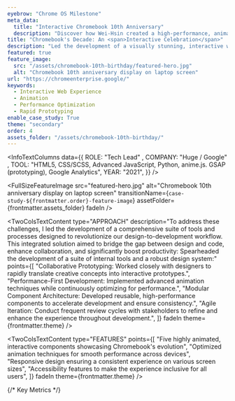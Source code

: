 ```yaml
---
eyebrow: "Chrome OS Milestone"
meta_data:
  title: "Interactive Chromebook 10th Anniversary"
  description: "Discover how Wei-Hsin created a high-performance, animated web experience for Chromebook's 10th anniversary, achieving a 96 Lighthouse score in just 3 months."
title: "Chromebook's Decade: An <span>Interactive Celebration</span>"
description: "Led the development of a visually stunning, interactive web experience commemorating Chromebook's 10th anniversary. Delivered five highly animated, interactive components within a tight 3-month timeline, showcasing Chrome OS evolution while maintaining exceptional performance standards."
featured: true
feature_image:
  src: "/assets/chromebook-10th-birthday/featured-hero.jpg"
  alt: "Chromebook 10th anniversary display on laptop screen"
url: "https://chromeenterprise.google/"
keywords:
  - Interactive Web Experience
  - Animation
  - Performance Optimization
  - Rapid Prototyping
enable_case_study: True
theme: "secondary"
order: 4
assets_folder: "/assets/chromebook-10th-birthday/"
---
```


<InfoTextColumns data={{
    ROLE: "Tech Lead" ,
    COMPANY: "Huge / Google" ,
    TOOL: "HTML5, CSS/SCSS, Advanced JavaScript, Python, anime.js. GSAP (prototyping), Google Analytics",
    YEAR: "2021",
  }}
/>

<FullSizeFeatureImage
  src="featured-hero.jpg"
  alt="Chromebook 10th anniversary display on laptop screen"
  transitionName={`case-study-${frontmatter.order}-feature-image`}
  assetFolder={frontmatter.assets_folder}
  fadeIn
/>

<TwoColsTextContent
  type="CHALLENGE"
  description="The main challenge was to create a visually rich, highly interactive experience that celebrated 10 years of Chromebook innovation while ensuring optimal performance across various devices and browsers. This needed to be accomplished within a condensed 3-month timeline, requiring rapid prototyping and close collaboration with the design team."
  fadeIn
  theme={frontmatter.theme}
/>

<TwoColsTextContent
  type="APPROACH"
  description="To address these challenges, I led the development of a comprehensive suite of tools and processes designed to revolutionize our design-to-development workflow. This integrated solution aimed to bridge the gap between design and code, enhance collaboration, and significantly boost productivity: Spearheaded the development of a suite of internal tools and a robust design system:"
  points={[
    "Collaborative Prototyping: Worked closely with designers to rapidly translate creative concepts into interactive prototypes.",
    "Performance-First Development: Implemented advanced animation techniques while continuously optimizing for performance.",
    "Modular Component Architecture: Developed reusable,  high-performance components to accelerate development and ensure consistency.",
    "Agile Iteration: Conduct frequent review cycles with stakeholders to refine and enhance the experience throughout development.",
  ]}
  fadeIn
  theme={frontmatter.theme}
/>

<InlineDemoVideo 
  src="cb-10th-prototypes-01.mp4"
  poster="cb-10th-prototypes-01.jpg"
  alt="Chromebook anniversary animation prototypes with ball bouciing and transitioning"
  fadeIn
  assetFolder={frontmatter.assets_folder}
/>

<TwoColsTextContent
  type="FEATURES"
  points={[
    "Five highly animated, interactive components showcasing Chromebook's evolution",
    "Optimized animation techniques for smooth performance across devices",
    "Responsive design ensuring a consistent experience on various screen sizes",
    "Accessibility features to make the experience inclusive for all users",
    ]}
  fadeIn
  theme={frontmatter.theme}
/>

<InlineDemoVideo 
  src="cb-10th-prototypes-02.mp4"
  poster="cb-10th-prototypes-02.jpg"
  alt="Chromebook anniversary animation prototypes with ball rolling and timeline"
  fadeIn
  assetFolder={frontmatter.assets_folder}
/>

<TwoColsTextContent
  type="OUTCOME"
  description="The project successfully launched on time, delivering a captivating web experience that effectively celebrated Chromebook's 10-year journey. The interactive elements engaged users and showcased Chrome OS's commitment to innovation."
  fadeIn
  theme={frontmatter.theme}
/>

<FullSizeFeatureImage
  src="design-deskop-mobile-view.jpg"
  alt="Showcase Chromebook 10th Birthday desktop and mobile webpage design"
  assetFolder={frontmatter.assets_folder}
/>

{/* Key Metrics */}

<TwoColsTextContent
  type="REFLECTION"
  description="This project demonstrated the power of close collaboration between design and development teams to create an engaging, high-performance web experience under tight deadlines. It showcased the ability to balance visual richness with technical optimization, resulting in a celebration that resonated with users while maintaining exceptional performance standards."
  fadeIn
  theme={frontmatter.theme}
/>

<InlineDemoVideo 
  src="cb-10th-hero-demo.mp4"
  poster="cb-10th-hero-demo.jpg"
  alt="Chromebook 10th anniversary Hero Animation"
  fadeIn
  assetFolder={frontmatter.assets_folder}
/>